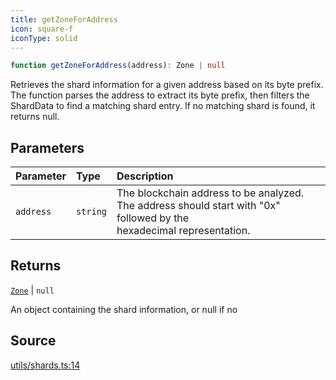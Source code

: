 ```yaml
---
title: getZoneForAddress
icon: square-f
iconType: solid
---
```


```ts
function getZoneForAddress(address): Zone | null
```

Retrieves the shard information for a given address based on its byte prefix. The function parses the address to
extract its byte prefix, then filters the ShardData to find a matching shard entry. If no matching shard is found, it
returns null.

## Parameters

| Parameter | Type | Description |
| :------ | :------ | :------ |
| `address` | `string` | The blockchain address to be analyzed. The address should start with "0x" followed by the<br />  hexadecimal representation. |

## Returns

[`Zone`](/content/enumerations/Zone) \| `null`

An object containing the shard information, or null if no

## Source

[utils/shards.ts:14](https://github.com/dominant-strategies/quais.js/blob/0b080dd187bafddecb11cf27fbfdd65add0ec116/src/utils/shards.ts#L14)
